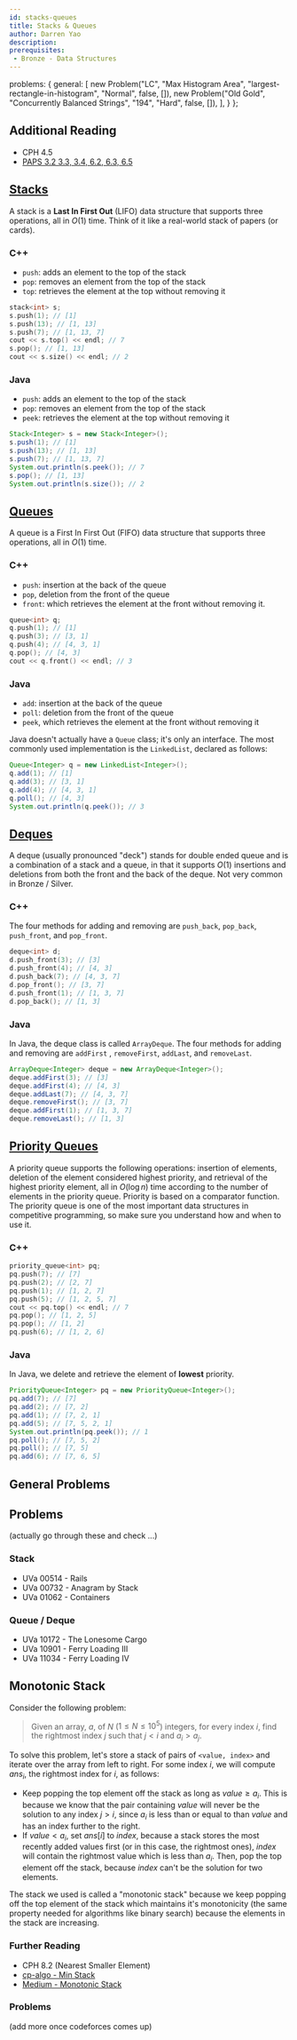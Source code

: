 ```yaml
---
id: stacks-queues
title: Stacks & Queues
author: Darren Yao
description: 
prerequisites:
 - Bronze - Data Structures
---
```



  problems: {
    general: [
      new Problem("LC", "Max Histogram Area", "largest-rectangle-in-histogram", "Normal", false, []),
      new Problem("Old Gold", "Concurrently Balanced Strings", "194", "Hard", false, []),
    ],
  }
};

## Additional Reading

 - CPH 4.5
 - [PAPS 3.2 3.3, 3.4, 6.2, 6.3, 6.5](https://www.csc.kth.se/~jsannemo/slask/main.pdf)

## [Stacks](http://www.cplusplus.com/reference/stack/stack/)

A stack is a **Last In First Out** (LIFO) data structure that supports three operations, all in $O(1)$ time. Think of it like a real-world stack of papers (or cards).

### C++

 - `push`: adds an element to the top of the stack
 - `pop`: removes an element from the top of the stack
 - `top`: retrieves the element at the top without removing it

```cpp
stack<int> s;
s.push(1); // [1]
s.push(13); // [1, 13]
s.push(7); // [1, 13, 7]
cout << s.top() << endl; // 7
s.pop(); // [1, 13]
cout << s.size() << endl; // 2
```

### Java

 - `push`: adds an element to the top of the stack
 - `pop`: removes an element from the top of the stack
 - `peek`: retrieves the element at the top without removing it

```java
Stack<Integer> s = new Stack<Integer>();
s.push(1); // [1]
s.push(13); // [1, 13]
s.push(7); // [1, 13, 7]
System.out.println(s.peek()); // 7
s.pop(); // [1, 13]
System.out.println(s.size()); // 2
```

## [Queues](http://www.cplusplus.com/reference/queue/queue/)

A queue is a First In First Out (FIFO) data structure that supports three operations, all in $O(1)$ time. 

### C++

 - `push`: insertion at the back of the queue
 - `pop`, deletion from the front of the queue 
 - `front`: which retrieves the element at the front without removing it.

```cpp
queue<int> q;
q.push(1); // [1]
q.push(3); // [3, 1]
q.push(4); // [4, 3, 1]
q.pop(); // [4, 3]
cout << q.front() << endl; // 3
```

### Java

 - `add`: insertion at the back of the queue
 - `poll`: deletion from the front of the queue
 - `peek`, which retrieves the element at the front without removing it

Java doesn't actually have a `Queue` class; it's only an interface. The most commonly used implementation is the `LinkedList`, declared as follows:

```java
Queue<Integer> q = new LinkedList<Integer>();
q.add(1); // [1]
q.add(3); // [3, 1]
q.add(4); // [4, 3, 1]
q.poll(); // [4, 3]
System.out.println(q.peek()); // 3
```

## [Deques](http://www.cplusplus.com/reference/deque/deque/)

A deque (usually pronounced "deck") stands for double ended queue and is a combination of a stack and a queue, in that it supports $O(1)$ insertions and deletions from both the front and the back of the deque. Not very common in Bronze / Silver.

### C++

The four methods for adding and removing are `push_back`, `pop_back`, `push_front`, and `pop_front`. 

```cpp
deque<int> d;
d.push_front(3); // [3]
d.push_front(4); // [4, 3]
d.push_back(7); // [4, 3, 7]
d.pop_front(); // [3, 7]
d.push_front(1); // [1, 3, 7]
d.pop_back(); // [1, 3]
```

### Java

In Java, the deque class is called `ArrayDeque`. The four methods for adding and removing are `addFirst` , `removeFirst`, `addLast`, and `removeLast`.

```java
ArrayDeque<Integer> deque = new ArrayDeque<Integer>();
deque.addFirst(3); // [3]
deque.addFirst(4); // [4, 3]
deque.addLast(7); // [4, 3, 7]
deque.removeFirst(); // [3, 7]
deque.addFirst(1); // [1, 3, 7]
deque.removeLast(); // [1, 3]
```

## [Priority Queues](http://www.cplusplus.com/reference/queue/priority_queue/)

A priority queue supports the following operations: insertion of elements, deletion of the element considered highest priority, and retrieval of the highest priority element, all in $O(\log n)$ time according to the number of elements in the priority queue. Priority is based on a comparator function. The priority queue is one of the most important data structures in competitive programming, so make sure you understand how and when to use it. 

### C++

```cpp
priority_queue<int> pq;
pq.push(7); // [7]
pq.push(2); // [2, 7]
pq.push(1); // [1, 2, 7]
pq.push(5); // [1, 2, 5, 7]
cout << pq.top() << endl; // 7
pq.pop(); // [1, 2, 5]
pq.pop(); // [1, 2]
pq.push(6); // [1, 2, 6]
```

### Java

In Java, we delete and retrieve the element of **lowest** priority.

```java
PriorityQueue<Integer> pq = new PriorityQueue<Integer>();
pq.add(7); // [7]
pq.add(2); // [7, 2]
pq.add(1); // [7, 2, 1]
pq.add(5); // [7, 5, 2, 1]
System.out.println(pq.peek()); // 1
pq.poll(); // [7, 5, 2]
pq.poll(); // [7, 5]
pq.add(6); // [7, 6, 5]
```

## General Problems

## Problems

(actually go through these and check ...)

### Stack

  - UVa 00514 - Rails
  - UVa 00732 - Anagram by Stack
  - UVa 01062 - Containers

### Queue / Deque 

  - UVa 10172 - The Lonesome Cargo
  - UVa 10901 - Ferry Loading III
  - UVa 11034 - Ferry Loading IV

## Monotonic Stack

Consider the following problem: 

> Given an array, $a$, of $N$ ($1 \le N \le 10^5$) integers, for every index $i$, find the rightmost index $j$ such that $j < i$ and $a_i > a_j$. 

To solve this problem, let's store a stack of pairs of `<value, index>` and iterate over the array from left to right.  For some index $i$, we will compute $ans_i$, the rightmost index for $i$, as follows:

- Keep popping the top element off the stack as long as $value \ge a_i$. This is because we know that the pair containing $value$ will never be the solution to any index $j > i$, since $a_i$ is less than or equal to than $value$ and has an index further to the right.
- If $value < a_i$, set $ans[i]$ to $index$, because a stack stores the most recently added values first (or in this case, the rightmost ones), $index$ will contain the rightmost value which is less than $a_i$. Then, pop the top element off the stack, because $index$ can't be the solution for two elements.

The stack we used is called a "monotonic stack" because we keep popping off the top element of the stack which maintains it's monotonicity (the same property needed for algorithms like binary search) because the elements in the stack are increasing. 

### Further Reading

 - CPH 8.2 (Nearest Smaller Element)
 - [cp-algo - Min Stack](https://cp-algorithms.com/data_structures/stack_queue_modification.html)
 - [Medium - Monotonic Stack](https://medium.com/@vishnuvardhan623/monotonic-stack-e9dcc4fa8c3e)

### Problems

<problems-list problems={metadata.problems.general} />

(add more once codeforces comes up)
